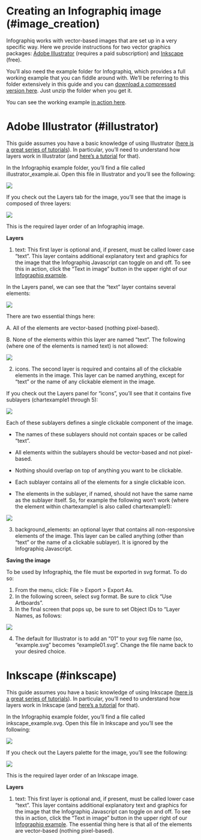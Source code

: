 # Creating an Infographiq image (\#image_creation)

Infographiq works with vector-based images that are set up in a very specific way. Here we provide instructions for two vector graphics packages: [Adobe Illustrator](https://www.adobe.com/products/illustrator.html) (requires a paid subscription) and [Inkscape](https://inkscape.org/) (free).

You'll also need the example folder for Infographiq, which provides a full working example that you can fiddle around with. We'll be referring to this folder extensively in this guide and you can [download a compressed version here](https://marinebon.org/infographiqJS/infographiq_example.zip). Just unzip the folder when you get it.

You can see the working example [in action here](https://marinebon.org/infographiqJS/infographiq_example/infographic.html).

# Adobe Illustrator (\#illustrator)

This guide assumes you have a basic knowledge of using Illustrator ([here is a great series of tutorials](https://helpx.adobe.com/illustrator/tutorials.html)). In particular, you'll need to understand how layers work in Illustrator (and [here's a tutorial](https://helpx.adobe.com/illustrator/using/layers.html) for that).

In the Infographiq example folder, you'll find a file called illustrator_example.ai. Open this file in Illustrator and you'll see the following:

![](illustrator1.png)

If you check out the Layers tab for the image, you'll see that the image is composed of three layers:

![](illustrator2.png)

This is the required layer order of an Infographiq image.

**Layers**

1.  text: This first layer is optional and, if present, must be called lower case "text". This layer contains additional explanatory text and graphics for the image that the Infographiq Javascript can toggle on and off. To see this in action, click the "Text in image" button in the upper right of our [Infographiq example](https://marinebon.org/infographiqJS/infographiq_example/infographic.html).

In the Layers panel, we can see that the "text" layer contains several elements:

![](illustrator3.png)

There are two essential things here:

A. All of the elements are vector-based (nothing pixel-based).

B. None of the elements within this layer are named "text". The following (where one of the elements is named text) is not allowed:

![](illustrator4.png)

2.  icons. The second layer is required and contains all of the clickable elements in the image. This layer can be named anything, except for "text" or the name of any clickable element in the image.

If you check out the Layers panel for "icons", you'll see that it contains five sublayers (chartexample1 through 5):

![](illustrator5.png)

Each of these sublayers defines a single clickable component of the image.

-   The names of these sublayers should not contain spaces or be called "text".

-   All elements within the sublayers should be vector-based and not pixel-based.

-   Nothing should overlap on top of anything you want to be clickable.

-   Each sublayer contains all of the elements for a single clickable icon.

-   The elements in the sublayer, if named, should not have the same name as the sublayer itself. So, for example the following won't work (where the element within chartexample1 is also called chartexample1):

![](illustrator6.png)

3.  background_elements: an optional layer that contains all non-responsive elements of the image. This layer can be called anything (other than "text" or the name of a clickable sublayer). It is ignored by the Infographiq Javascript.

**Saving the image**

To be used by Infographiq, the file must be exported in svg format. To do so:

1.  From the menu, click: File \> Export \> Export As.
2.  In the following screen, select svg format. Be sure to click "Use Artboards".
3.  In the final screen that pops up, be sure to set Object IDs to "Layer Names, as follows:

![](illustrator7.png)

4.  The default for Illustrator is to add an "01" to your svg file name (so, "example.svg" becomes "example01.svg". Change the file name back to your desired choice.

# Inkscape (\#inkscape)

This guide assumes you have a basic knowledge of using Inkscape ([here is a great series of tutorials](https://inkscape.org/learn/tutorials/)). In particular, you'll need to understand how layers work in Inkscape (and [here's a tutorial](https://roy-torley.github.io/Inkscape_Tutorial/Tutorial06/Tutorial06.html) for that).

In the Infographiq example folder, you'll find a file called inkscape_example.svg. Open this file in Inkscape and you'll see the following:

![](inkscape1.png)

If you check out the Layers palette for the image, you'll see the following:

![](inkscape2.png)

This is the required layer order of an Inkscape image.

**Layers**

1.  text: This first layer is optional and, if present, must be called lower case "text". This layer contains additional explanatory text and graphics for the image that the Infographiq Javascript can toggle on and off. To see this in action, click the "Text in image" button in the upper right of our [Infographiq example](https://marinebon.org/infographiqJS/infographiq_example/infographic.html). The essential thing here is that all of the elements are vector-based (nothing pixel-based).
